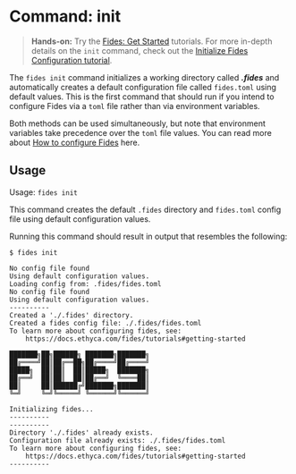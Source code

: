 
# Command: init

> **Hands-on:** Try the [Fides: Get Started](/docs/dev-docs/get-started) tutorials.  For more in-depth details on the ```init``` command, check out the [Initialize Fides Configuration tutorial](/docs/dev-docs/cli/init).


The ```fides init``` command initializes a working directory called ***.fides*** and automatically creates a default configuration file called ```fides.toml```  using default values.
This is the first command that should run if you intend to configure Fides via a ```toml``` file rather than via environment variables.

Both methods can be used simultaneously, but note that environment variables take precedence over the ```toml``` file values. You can read more about [How to configure Fides](/docs/dev-docs/cli/config) here.

## Usage
Usage: ```fides init```

This command creates the default ```.fides``` directory and ```fides.toml``` config file using default configuration values.

Running this command should result in output that resembles the following:

```console
$ fides init

No config file found
Using default configuration values.
Loading config from: .fides/fides.toml
No config file found
Using default configuration values.
----------
Created a './.fides' directory.
Created a fides config file: ./.fides/fides.toml
To learn more about configuring fides, see:
	https://docs.ethyca.com/fides/tutorials#getting-started

███████╗██╗██████╗ ███████╗███████╗
██╔════╝██║██╔══██╗██╔════╝██╔════╝
█████╗  ██║██║  ██║█████╗  ███████╗
██╔══╝  ██║██║  ██║██╔══╝  ╚════██║
██║     ██║██████╔╝███████╗███████║
╚═╝     ╚═╝╚═════╝ ╚══════╝╚══════╝

Initializing fides...
----------
----------
Directory './.fides' already exists.
Configuration file already exists: ./.fides/fides.toml
To learn more about configuring fides, see:
	https://docs.ethyca.com/fides/tutorials#getting-started
----------
```